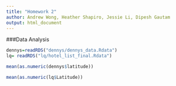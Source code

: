 ```yaml
---
title: "Homework 2"
author: Andrew Wong, Heather Shapiro, Jessie Li, Dipesh Gautam
output: html_document
---
```


###Data Analysis
```r
dennys=readRDS("dennys/dennys_data.Rdata")
lq= readRDS("lq/hotel_list_final.Rdata")

mean(as.numeric(dennys$latitude))

mean(as.numeric(lq$Latitude))

```
